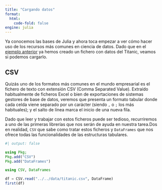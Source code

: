 ```yaml
---
title: "Cargando datos"
format:
  html:
    code-fold: false
engine: julia
---
```


Ya conocemos las bases de Julia y ahora toca empezar a ver cómo hacer uso de los recursos más comunes en ciencia de datos. Dado que en el [ejemplo anterior](../firststeps/sistemaficheros.qmd) ya hemos creado un fichero con datos del Titanic, veamos si podemos cargarlo.

## CSV

Quizás uno de los formatos más comunes en el mundo empresarial es el fichero de texto con extensión CSV (Comma Separated Value). Extraído habitualmente de ficheros Excel o bien de exportaciones de sistemas gestores de base de datos, veremos que presenta un formato tabular donde cada celda viene separado por un carácter (siendo `,` o `;` los más habituales); y el salto de línea marca el inicio de una nueva fila.

Dado que leer y trabajar con estos ficheros puede ser tedioso, recurriremos a uno de las primeras librerías que nos serán de ayuda en nuestra tarea.Dos en realidad, `CSV` que sabe como tratar estos ficheros y `DataFrames` que nos ofrece todas las funcionalidades de las estructuras tabulares.

```julia
#| output: false

using Pkg;
Pkg.add("CSV")
Pkg.add("DataFrames")
```

```julia
using CSV, DataFrames

df = CSV.read("../../data/titanic.csv", DataFrame)
first(df)
```

